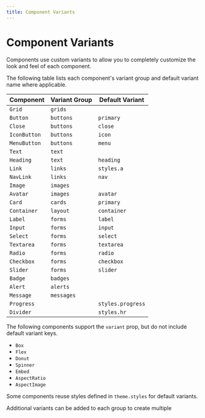 ```yaml
---
title: Component Variants
---
```



# Component Variants

Components use custom variants to allow you to completely customize the look and feel of each component.

The following table lists each component's variant group and default variant name where applicable.

| Component    | Variant Group | Default Variant   |
| ------------ | ------------- | ----------------- |
| `Grid`       | `grids`       |
| `Button`     | `buttons`     | `primary`         |
| `Close`      | `buttons`     | `close`           |
| `IconButton` | `buttons`     | `icon`            |
| `MenuButton` | `buttons`     | `menu`            |
| `Text`       | `text`        |
| `Heading`    | `text`        | `heading`         |
| `Link`       | `links`       | `styles.a`        |
| `NavLink`    | `links`       | `nav`             |
| `Image`      | `images`      |
| `Avatar`     | `images`      | `avatar`          |
| `Card`       | `cards`       | `primary`         |
| `Container`  | `layout`      | `container`       |
| `Label`      | `forms`       | `label`           |
| `Input`      | `forms`       | `input`           |
| `Select`     | `forms`       | `select`          |
| `Textarea`   | `forms`       | `textarea`        |
| `Radio`      | `forms`       | `radio`           |
| `Checkbox`   | `forms`       | `checkbox`        |
| `Slider`     | `forms`       | `slider`          |
| `Badge`      | `badges`      |
| `Alert`      | `alerts`      |
| `Message`    | `messages`    |
| `Progress`   |               | `styles.progress` |
| `Divider`    |               | `styles.hr`       |

The following components support the `variant` prop, but do not include default variant keys.

- `Box`
- `Flex`
- `Donut`
- `Spinner`
- `Embed`
- `AspectRatio`
- `AspectImage`

<Note>

Some components reuse styles defined in `theme.styles` for default variants.

</Note>

Additional variants can be added to each group to create multiple 